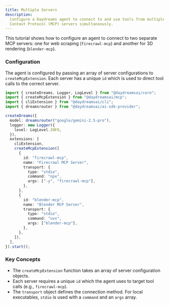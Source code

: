 ```yaml
---
title: Multiple Servers
description:
  Configure a Daydreams agent to connect to and use tools from multiple Model
  Context Protocol (MCP) servers simultaneously.
---
```


This tutorial shows how to configure an agent to connect to two separate MCP
servers: one for web scraping (`firecrawl-mcp`) and another for 3D rendering
(`blender-mcp`).

### Configuration

The agent is configured by passing an array of server configurations to
`createMcpExtension`. Each server has a unique `id` which is used to direct tool
calls to the correct server.

```typescript title="multi-mcp-agent.ts"
import { createDreams, Logger, LogLevel } from "@daydreamsai/core";
import { createMcpExtension } from "@daydreamsai/mcp";
import { cliExtension } from "@daydreamsai/cli";
import { dreamsrouter } from "@daydreamsai/ai-sdk-provider";

createDreams({
  model: dreamsrouter("google/gemini-2.5-pro"),
  logger: new Logger({
    level: LogLevel.INFO,
  }),
  extensions: [
    cliExtension,
    createMcpExtension([
      {
        id: "firecrawl-mcp",
        name: "Firecrawl MCP Server",
        transport: {
          type: "stdio",
          command: "npx",
          args: ["-y", "firecrawl-mcp"],
        },
      },
      {
        id: "blender-mcp",
        name: "Blender MCP Server",
        transport: {
          type: "stdio",
          command: "uvx",
          args: ["blender-mcp"],
        },
      },
    ]),
  ],
}).start();
```

### Key Concepts

- The `createMcpExtension` function takes an array of server configuration
  objects.
- Each server requires a unique `id` which the agent uses to target tool calls
  (e.g., `firecrawl-mcp`).
- The `transport` object defines the connection method. For local executables,
  `stdio` is used with a `command` and an `args` array.
